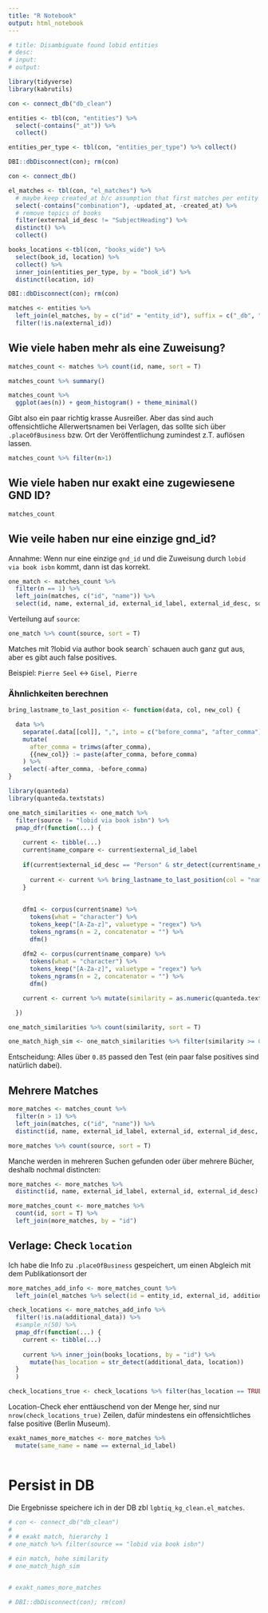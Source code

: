 ```yaml
---
title: "R Notebook"
output: html_notebook
---
```


```r
# title: Disambiguate found lobid entities
# desc: 
# input: 
# output: 

library(tidyverse)
library(kabrutils)

con <- connect_db("db_clean")

entities <- tbl(con, "entities") %>% 
  select(-contains("_at")) %>% 
  collect()

entities_per_type <- tbl(con, "entities_per_type") %>% collect()

DBI::dbDisconnect(con); rm(con)

con <- connect_db()

el_matches <- tbl(con, "el_matches") %>% 
  # maybe keep created_at b/c assumption that first matches per entity are the most specific
  select(-contains("combination"), -updated_at, -created_at) %>% 
  # remove topics of books
  filter(external_id_desc != "SubjectHeading") %>% 
  distinct() %>% 
  collect()

books_locations <-tbl(con, "books_wide") %>% 
  select(book_id, location) %>% 
  collect() %>% 
  inner_join(entities_per_type, by = "book_id") %>% 
  distinct(location, id)

DBI::dbDisconnect(con); rm(con)

matches <- entities %>% 
  left_join(el_matches, by = c("id" = "entity_id"), suffix = c("_db", "_lobid")) %>% 
  filter(!is.na(external_id))

```

## Wie viele haben mehr als eine Zuweisung? 



```r
matches_count <- matches %>% count(id, name, sort = T)

matches_count %>% summary()
```


```r
matches_count %>% 
  ggplot(aes(n)) + geom_histogram() + theme_minimal()
```

Gibt also ein paar richtig krasse Ausreißer.
Aber das sind auch offensichtliche Allerwertsnamen bei Verlagen, das sollte sich über `.placeOfBusiness` bzw. Ort der Veröffentlichung zumindest z.T. auflösen lassen.

```r
matches_count %>% filter(n>1)
```

## Wie viele haben nur exakt eine zugewiesene GND ID?

```r
matches_count
```
## Wie veile haben nur eine einzige gnd_id?

Annahme: Wenn nur eine einzige `gnd_id` und die Zuweisung durch `lobid via book isbn` kommt, dann ist das korrekt.

```r
one_match <- matches_count %>% 
  filter(n == 1) %>% 
  left_join(matches, c("id", "name")) %>% 
  select(id, name, external_id, external_id_label, external_id_desc, source)
```

Verteilung auf `source`:

```r
one_match %>% count(source, sort = T)
```
Matches mit ?lobid via author book search` schauen auch ganz gut aus, aber es gibt auch false positives.

Beispiel: `Pierre Seel` <-> `Gisel, Pierre`

### Ähnlichkeiten berechnen 

```r

bring_lastname_to_last_position <- function(data, col, new_col) {

  data %>% 
    separate(.data[[col]], ",", into = c("before_comma", "after_comma")) %>%
    mutate(
      after_comma = trimws(after_comma),
      {{new_col}} := paste(after_comma, before_comma)
    ) %>%
    select(-after_comma, -before_comma)
}

```


```r
library(quanteda)
library(quanteda.textstats)

one_match_similarities <- one_match %>% 
  filter(source != "lobid via book isbn") %>% 
  pmap_dfr(function(...) {
    
    current <- tibble(...)
    current$name_compare <- current$external_id_label
    
    if(current$external_id_desc == "Person" & str_detect(current$name_compare, ",") == TRUE) {
    
      current <- current %>% bring_lastname_to_last_position(col = "name_compare", new_col = "name_compare")
    }
      
    
    dfm1 <- corpus(current$name) %>%
      tokens(what = "character") %>% 
      tokens_keep("[A-Za-z]", valuetype = "regex") %>% 
      tokens_ngrams(n = 2, concatenator = "") %>% 
      dfm()
    
    dfm2 <- corpus(current$name_compare) %>%
      tokens(what = "character") %>% 
      tokens_keep("[A-Za-z]", valuetype = "regex") %>% 
      tokens_ngrams(n = 2, concatenator = "") %>% 
      dfm()

    current <- current %>% mutate(similarity = as.numeric(quanteda.textstats::textstat_simil(dfm1, dfm2, method = "cosine")))

  })
```


```r
one_match_similarities %>% count(similarity, sort = T)
```

```r
one_match_high_sim <- one_match_similarities %>% filter(similarity >= 0.85)
```

Entscheidung: Alles über `0.85` passed den Test (ein paar false positives sind natürlich dabei).

## Mehrere Matches

```r
more_matches <- matches_count %>% 
  filter(n > 1) %>% 
  left_join(matches, c("id", "name")) %>% 
  distinct(id, name, external_id_label, external_id, external_id_desc, source)
```



```r
more_matches %>% count(source, sort = T)
```

Manche werden in mehreren Suchen gefunden oder über mehrere Bücher, deshalb nochmal distincten:

```r
more_matches <- more_matches %>% 
  distinct(id, name, external_id_label, external_id, external_id_desc)

more_matches_count <- more_matches %>% 
  count(id, sort = T) %>% 
  left_join(more_matches, by = "id")
```

## Verlage: Check `location`

Ich habe die Info zu `.placeOfBusiness` gespeichert, um einen Abgleich mit dem Publikationsort der 

```r
more_matches_add_info <- more_matches_count %>% 
  left_join(el_matches %>% select(id = entity_id, external_id, additional_data), by = c("id", "external_id"))
```

```r
check_locations <- more_matches_add_info %>% 
  filter(!is.na(additional_data)) %>% 
  #sample_n(50) %>% 
  pmap_dfr(function(...) {
    current <- tibble(...)
    
    current %>% inner_join(books_locations, by = "id") %>% 
      mutate(has_location = str_detect(additional_data, location))
  }
  )

check_locations_true <- check_locations %>% filter(has_location == TRUE)
```

Location-Check eher enttäuschend von der Menge her, sind nur `nrow(check_locations_true)` Zeilen, dafür mindestens ein offensichtliches false positive (Berlin Museum).


```r
exakt_names_more_matches <- more_matches %>% 
  mutate(same_name = name == external_id_label)
  
```



# Persist in DB

Die Ergebnisse speichere ich in der DB zbl `lgbtiq_kg_clean.el_matches`.

```r
# con <- connect_db("db_clean")
# 
# # exakt match, hierarchy 1
# one_match %>% filter(source == "lobid via book isbn") 

# ein match, hohe similarity
# one_match_high_sim


# exakt_names_more_matches

# DBI::dbDisconnect(con); rm(con)


```

